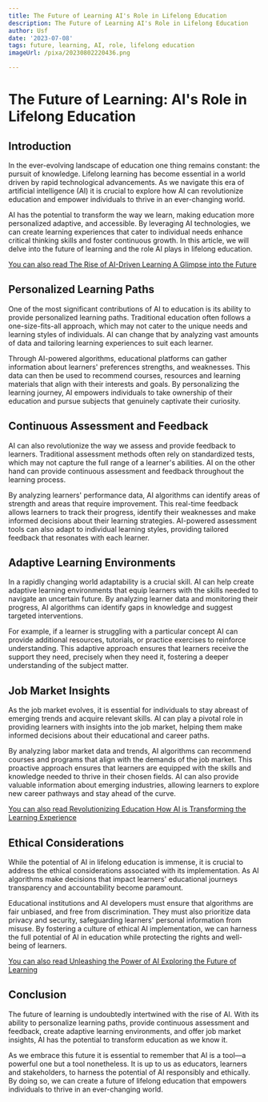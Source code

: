 ```yaml
---
title: The Future of Learning AI's Role in Lifelong Education
description: The Future of Learning AI's Role in Lifelong Education
author: Usf
date: '2023-07-08'
tags: future, learning, AI, role, lifelong education
imageUrl: /pixa/20230802220436.png

---
```

# The Future of Learning: AI's Role  in Lifelong Education

## Introduction

In the ever-evolving landscape of education one thing remains constant: the pursuit of knowledge. Lifelong learning has become essential in a world driven  by rapid technological advancements. As we navigate this  era of artificial intelligence (AI) it  is crucial to explore how  AI  can revolutionize education and empower individuals to thrive in an ever-changing  world.

AI has the potential to transform the  way we learn, making education more  personalized adaptive, and accessible. By leveraging AI technologies,  we can create learning experiences that cater to individual needs enhance critical thinking skills  and foster continuous growth. In this article, we will delve into the future of learning and the role AI plays in lifelong education.

[You  can  also read The Rise of AI-Driven Learning A Glimpse into the Future](The%20Rise%20of%20AI-Driven%20Learning%20A%20Glimpse%20into%20the%20Future)


## Personalized Learning Paths

One of the  most significant contributions of AI to education is its ability to provide personalized learning paths. Traditional education often follows a one-size-fits-all approach, which may not  cater to the  unique needs and learning styles of individuals. AI can change that  by analyzing vast amounts of data and tailoring learning experiences to suit each learner.

Through AI-powered algorithms, educational platforms can gather information about learners'  preferences strengths, and weaknesses. This data can  then be used to recommend courses, resources and learning materials that align  with their  interests and goals. By personalizing  the  learning journey, AI empowers individuals to take ownership  of their education and pursue subjects that genuinely captivate their curiosity.

## Continuous Assessment and  Feedback

AI can also revolutionize  the way we assess and provide feedback to learners. Traditional assessment methods often  rely on standardized tests, which may not capture the full range of a learner's abilities. AI on the other hand can provide continuous assessment and feedback throughout the learning process.

By analyzing learners' performance data, AI algorithms  can identify areas of strength and areas that require improvement. This real-time feedback allows learners to track their progress, identify their weaknesses and  make informed decisions about their learning strategies. AI-powered assessment tools  can also adapt to individual  learning styles, providing tailored feedback that resonates with each learner.

## Adaptive Learning  Environments

In a rapidly  changing world adaptability is a  crucial skill. AI can help create adaptive learning environments that equip learners with the  skills needed  to navigate an uncertain future. By analyzing learner data and monitoring their  progress, AI algorithms can  identify gaps in  knowledge and suggest targeted interventions.

For example, if a  learner is struggling with  a particular  concept AI  can provide  additional resources, tutorials, or practice exercises  to reinforce understanding. This adaptive approach ensures that learners receive the support they need, precisely when they need it, fostering a  deeper understanding of the subject matter.

## Job Market Insights

As the job market evolves, it  is essential for individuals to stay abreast of emerging trends and acquire relevant skills. AI can play a pivotal role in providing  learners with insights into the job market, helping them make informed decisions about their educational and career  paths.

By analyzing labor  market data and trends, AI algorithms can recommend courses and programs that  align with the demands of the job market. This proactive approach ensures that learners are equipped with the skills and knowledge needed to thrive in  their chosen fields. AI can also provide valuable  information about emerging industries,  allowing learners to explore new career pathways and stay ahead of the curve.

[You can  also  read Revolutionizing Education How AI is Transforming the Learning Experience](Revolutionizing%20Education%20How%20AI%20is%20Transforming%20the%20Learning%20Experience)


## Ethical  Considerations

While the potential of AI  in lifelong education is immense, it is crucial to address the  ethical considerations associated with its implementation. As  AI algorithms make  decisions that impact  learners' educational journeys transparency and accountability  become paramount.

Educational institutions and AI developers must ensure  that algorithms are fair unbiased, and free from discrimination. They must also prioritize data privacy and  security, safeguarding learners' personal information from misuse. By fostering a culture  of ethical AI implementation, we can harness the full potential  of AI in education  while protecting the rights and well-being of learners.

[You can also read Unleashing the Power of AI  Exploring the Future of Learning](Unleashing%20the%20Power%20of%20AI%20Exploring%20the%20Future%20of%20Learning)


## Conclusion

The future  of learning is undoubtedly  intertwined with the rise of AI.  With its ability to personalize learning paths, provide  continuous assessment and feedback, create adaptive learning environments, and offer job market insights, AI has the potential to  transform education as  we know it.

As we embrace this future it is  essential to remember that AI is a tool—a powerful one but a tool nonetheless. It is up to  us as educators, learners and stakeholders, to harness the potential of AI responsibly and ethically. By doing so, we can create  a future of lifelong education that empowers individuals to thrive in an ever-changing world.